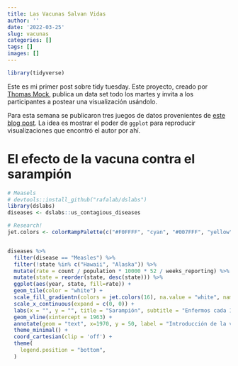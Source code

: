 ```yaml
---
title: Las Vacunas Salvan Vidas
author: ''
date: '2022-03-25'
slug: vacunas
categories: []
tags: []
images: []
---
```

```r
library(tidyverse)

```

Este es mi primer post sobre tidy tuesday. Este proyecto, creado por [Thomas Mock](https://twitter.com/thomas_mock), publica un data set todo los martes y invita a los participantes a postear una visualización usándolo.

Para esta semana se publicaron tres juegos de datos provenientes de [este blog post](https://simplystatistics.org/2019/08/28/you-can-replicate-almost-any-plot-with-ggplot2/). La idea es mostrar el poder de `ggplot` para reproducir visualizaciones que encontró el autor por ahí.


# El efecto de la vacuna contra el sarampión

```r

# Measels
# devtools::install_github("rafalab/dslabs")
library(dslabs)
diseases <- dslabs::us_contagious_diseases

# Research!
jet.colors <- colorRampPalette(c("#F0FFFF", "cyan", "#007FFF", "yellow", "#FFBF00", "orange", "red", "#7F0000"), bias = 2.25)


diseases %>% 
  filter(disease == "Measles") %>% 
  filter(!state %in% c("Hawaii", "Alaska")) %>% 
  mutate(rate = count / population * 10000 * 52 / weeks_reporting) %>% 
  mutate(state = reorder(state, desc(state))) %>% 
  ggplot(aes(year, state, fill=rate)) + 
  geom_tile(color = "white") + 
  scale_fill_gradientn(colors = jet.colors(16), na.value = "white", name = "Tasa") + ## research!
  scale_x_continuous(expand = c(0, 0)) + 
  labs(x = "", y = "", title = "Sarampión", subtitle = "Enfermos cada 10000 habitantes") +
  geom_vline(xintercept = 1963) + 
  annotate(geom = "text", x=1970, y = 50, label = "Introducción de la vacuna") + 
  theme_minimal() + 
  coord_cartesian(clip = 'off') + 
  theme(
    legend.position = "bottom",
  )
```




